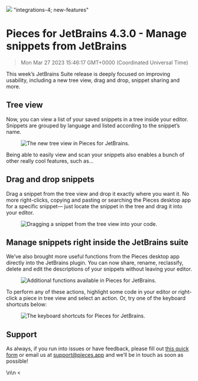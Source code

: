 ![](https://uploads-ssl.webflow.com/6143afec68f555387049efb3/630d8827169f6c0d182b1651_ezgif_com-gif-maker63_3875f3a6dc50ce8e2e74d764693a1443_2000.png)
"integrations-4; new-features"
# Pieces for JetBrains 4.3.0 - Manage snippets from JetBrains
> Mon Mar 27 2023 15:46:17 GMT+0000 (Coordinated Universal Time)
<p>This week’s JetBrains Suite release is deeply focused on improving usability, including a new tree view, drag and drop, snippet sharing and more.</p><h2 id="epn9n">Tree view</h2><p>Now, you can view a list of your saved snippets in a tree inside your editor. Snippets are grouped by language and listed according to the snippet’s name.</p><figure class="w-richtext-figure-type-image w-richtext-align-center" data-rt-type="image" data-rt-align="center"><div><img alt="The new tree view in Pieces for JetBrains." src="https://uploads-ssl.webflow.com/6143afec68f555387049efb3/630d8828169f6c40e22b16ba_ezgif_com-gif-maker61_14741a30ad11dec73c0fdb98a50d283e_800.png" /></div></figure><p>Being able to easily view and scan your snippets also enables a bunch of other really cool features, such as…</p><h2 id="3l7va">Drag and drop snippets</h2><p>Drag a snippet from the tree view and drop it exactly where you want it. No more right-clicks, copying and pasting or searching the Pieces desktop app for a specific snippet— just locate the snippet in the tree and drag it into your editor.</p><figure class="w-richtext-figure-type-image w-richtext-align-center" data-rt-type="image" data-rt-align="center"><div><img alt="Dragging a snippet from the tree view into your code." src="https://uploads-ssl.webflow.com/6143afec68f555387049efb3/630d8828169f6c60832b16b9_i7aetq1ndhx7wc1o8va490rwalr5_b17c47f07270b991d3d30fe1eaf2789d.gif" /></div></figure><h2 id="76rgq">Manage snippets right inside the JetBrains suite</h2><p>We’ve also brought more useful functions from the Pieces desktop app directly into the JetBrains plugin. You can now share, rename, reclassify, delete and edit the descriptions of your snippets without leaving your editor.</p><figure class="w-richtext-figure-type-image w-richtext-align-center" data-rt-type="image" data-rt-align="center"><div><img alt="Additional functions available in Pieces for JetBrains." src="https://uploads-ssl.webflow.com/6143afec68f555387049efb3/630d8827169f6c4f0c2b167e_en7o9qr2i9li11xyxlxkg8p16g8m_d294ae0dba8710f38aa982e9959db3d2_800.png" /></div></figure><p>To perform any of these actions, highlight some code in your editor or right-click a piece in tree view and select an action. Or, try one of the keyboard shortcuts below:</p><figure class="w-richtext-figure-type-image w-richtext-align-center" data-rt-type="image" data-rt-align="center"><div><img alt="The keyboard shortcuts for Pieces for JetBrains." src="https://uploads-ssl.webflow.com/6143afec68f555387049efb3/630d8828169f6cd8822b16b8_ezgif_com-gif-maker62_436ed8d4fbde23922293e3fd7d17baf7_800.png" /></div></figure><h2 id="f48m7">Support</h2><p>As always, if you run into issues or have feedback, please fill out <a href="https://getpieces.typeform.com/to/mCjBSIjF" target="_blank" rel="noopener noreferrer">this quick form</a> or email us at <a href="mailto:support@pieces.app" target="_blank" rel="noopener noreferrer">support@pieces.app</a> and we’ll be in touch as soon as possible!</p>\n\n    <
